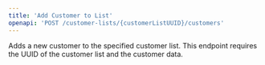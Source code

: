 ```yaml
---
title: 'Add Customer to List'
openapi: 'POST /customer-lists/{customerListUUID}/customers'
---
```


Adds a new customer to the specified customer list. This endpoint requires the UUID of the customer list and the customer data.

